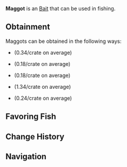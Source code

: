 {{BaitInfobox
|image          = Bait Maggot.png
|rarity         = Uncommon
|crates         = Bait Crate/0.34, Common Crate/0.18, Coral Geode/0.18, Quality Bait Crate/1.34, Volcanic Geode/0.24
|angler_quests  = <!--TBD-->
|pref_luck      = 
|univ_luck      = 35
|resilience     = 
|lure           = -10
|ability        = 
}}
'''Maggot''' is an {{Rarity|Uncommon}} [[Bait]] that can be used in fishing.

== Obtainment ==
Maggots can be obtained in the following ways:
* {{Item|Bait Crate}} (0.34/crate on average)
* {{Item|Common Crate}} (0.18/crate on average)
* {{Item|Coral Geode}} (0.18/crate on average)
* {{Item|Quality Bait Crate}} (1.34/crate on average)
* {{Item|Volcanic Geode}} (0.24/crate on average)
<!--* [[Angler]] Quests, starting from the ?th completion-->

== Favoring Fish ==
{{Fish by Category Table|Maggot-Loving Fish|event=1|show_location=1|hide_bait=1|resultsheader='''%PAGES%''' [[Fish]] prefer Maggots:|noresultsheader=No fish prefer Maggots.}}

== Change History ==
{{Change History|1.0}}

== Navigation ==
{{Bait Navbox}}